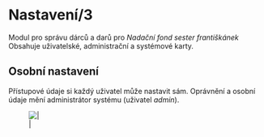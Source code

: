 = Nastavení/3 =

Modul pro správu dárců a darů pro ''Nadační fond sester františkánek''
Obsahuje uživatelské, administrační a systémové karty.

== Osobní nastavení ==
Přístupové údaje si každý uživatel může nastavit sám.
Oprávnění a osobní údaje mění administrátor systému (uživatel ''admin'').

[[Image:wiki/img/ck_nastaveni.png||]]

